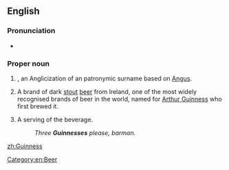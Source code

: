 ==English==

===Pronunciation===
* {{IPA|/ˈɡɪnɪs/|lang=en}}

===Proper noun===
{{en-proper noun|Guinnesses}}

# {{context|countable|lang=en}} {{surname|from=Irish|dot=}}, an Anglicization of an {{etyl|ga|en}} patronymic surname based on [[Angus]].
# {{context|uncountable|lang=en}} A brand of dark [[stout]] [[beer]] from Ireland, one of the most widely recognised brands of beer in the world, named for [[w:Arthur Guinness|Arthur Guinness]] who first brewed it.
# {{context|countable|lang=en}} A serving of the beverage.
#: ''Three '''Guinnesses''' please, barman.''

[[Category:en:Beer]]

[[zh:Guinness]]